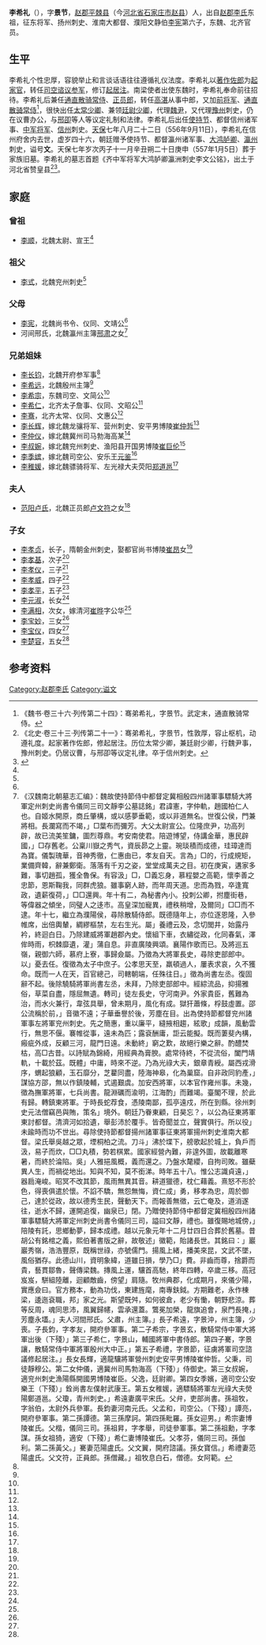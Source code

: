 '''李希礼'''（{{bd|511年||556年|9月11日 |}}），字'''景节'''，[[赵郡|赵郡]][[平棘县|平棘县]]（今[[河北省|河北省]][[石家庄市|石家庄市]][[赵县|赵县]]）人，出自[[赵郡李氏|赵郡李氏]]东祖，征东将军、扬州刺史、淮南大都督、濮阳文静伯[[李宪_(北魏)|李宪]]第六子，东魏、北齐官员。

==生平==
李希礼个性忠厚，容貌举止和言谈话语往往遵循礼仪法度。李希礼以[[著作佐郎|著作佐郎]]为[[起家官|起家官]]，转任[[司空谘议参军|司空谘议参军]]，修订[[起居注|起居注]]。南梁使者出使东魏时，李希礼奉命前往招待。李希礼后兼任[[通直散骑常侍|通直散骑常侍]]、[[正员郎|正员郎]]，转任[[高湛|高湛]]从事中郎，又加[[前将军|前将军]]、[[通直散骑常侍|通直散骑常侍]]<ref>《魏书·卷三十六·列传第二十四》：骞弟希礼，字景节。武定末，通直散骑常侍。</ref>，很快出任[[太常少卿|太常少卿]]、兼领[[廷尉少卿|廷尉少卿]]，代理[[魏尹|魏尹]]，又代理[[豫州|豫州]]刺史，仍在议曹办公，与[[邢卲|邢卲]]等人等议定礼制和法律。李希礼后出任[[使持节|使持节]]、都督信州诸军事、[[中军将军|中军将军]]、[[信州_(河南)|信州]]刺史。[[天保_(北齐)|天保]]七年八月二十二日（556年9月11日），李希礼在信州府舍内去世，虚岁四十六，朝廷赠予使持节、都督瀛州诸军事、[[大鸿胪卿|大鸿胪卿]]、[[瀛州|瀛州]]刺史，谥号'''文'''。天保七年岁次丙子十一月辛丑朔二十日庚申（557年1月5日）葬于家族旧墓。李希礼的墓志首题《齐中军将军大鸿胪卿瀛洲刺史李文公铭》，出土于河北省赞皇县<ref>《北史·卷三十三·列传第二十一》：骞弟希礼，字景节，性敦厚，容止枢机，动遵礼度。起家著作佐郎，修起居注。历位太常少卿，兼廷尉少卿，行魏尹事，豫州刺史。仍居议曹，与邢卲等议定礼律。卒于信州刺史。</ref><ref name=autogenerated1>{{Cite book | author = 中国文物研究所，河北省文物研究所编 | title = 《新中国出土墓志 河北 1 下》 | location =北京市 | publisher = 文物出版社  | date= 2004年12月  | pages =11-12 |ISBN =7-5010-1600-3| accessdate = 2017-01-22| url = | language= zh-hant| quote = }}</ref>。

==家庭==
===曾祖===
*[[李顺_(北魏)|李顺]]，北魏太尉、宣王<ref name=autogenerated1 />

===祖父===
*[[李式_(北魏)|李式]]，北魏兖州刺史<ref name=autogenerated1 />

===父母===
*[[李宪_(北魏)|李宪]]，北魏尚书令、仪同、文靖公<ref name=autogenerated1 />
*河间邢氏，北魏瀛州主簿[[邢肃|邢肃]]之女<ref name=autogenerated2>《汉魏南北朝墓志汇编》：魏故使持節侍中都督定冀相殷四州諸軍事驃騎大將軍定州刺史尚書令儀同三司文靜李公墓誌銘」君諱憲，字仲軌，趙國柏仁人也。自姬水開原，商丘肇構，或以感夢垂範，或以非道無名。世復公侯，門兼將相。長瀾寫而不竭，」□葉布而彌芳。大父太尉宣公。位隆庶尹，功高列辟，故已流美笙鏞，圖烈尊鼎。考安南使君。陪遊博望，侍講金華，惠民辟國，」□存舊老。公稟川嶽之秀气，資辰昴之上靈。琬琰積而成德，珪璋達而為寶。儀製瑰華，音神秀徹，仁惠由已，孝友自天。言為」□的，行成規矩，業備齊韓，辭兼鄭衛。落落有千刃之姿，堂堂成萬夫之目。初在庚寅，遘家多難，事切趙孤，獲全魯保。有容汲」□，□義忘身，慕程嬰之高範，懷李善之忠節，恩斯鞠我，同群虎狼。雖事窮人跡，而年周天道。忠而為戮，卒逢寬政，遺薪復荷，」□□還興。年十有二，為秘書內小。投刺公卿，拊塵街巷，等偉器之傾坐，同璧人之迻市。高皇深加寵異，禮秩稍增，及爾同」□□而不逮。年十七，繼立為濮陽侯，尋除散騎侍郎。既德隨年上，亦位逐恩隆，入參帷席，出倍輿輦，綢繆樞禁，左右生光。屬」養禮云及，念切閭井，始露丹衿，終迴白日。乃除建威將軍趙郡內史。懷組下車，衣繡從政，化同春氣，澤侔時雨，枳棘靡遺，灌」蒲自息。非直廣陵興頌。襄陽作歌而已。及將巡五嶺，親御六師，慕府上寮，事歸僉屬。乃徵為大將軍長史，尋除吏部郎中。以」憂去任。復徵為太子中庶子。公孝思天至，羸頓過人，屢表求哀，久不獲命。既而一人在天，百官總己，司轄朝端，任殊往日。」徵為尚書左丞。復固辭不起。後除驍騎將軍尚書左丞，未拜，乃除吏部郎中。經綜流品，抑揚雅俗，草菜自盡，隱屈無遺。轉司」徒左長史，守河南尹。外家貴臣，舊難為治，而水火兼行，韋弦具舉，曾未期月，風化有成。獄犴蕭條，桴鼓虛置。邵公流稱於前，」音徽不遠；子華垂譽於後，芳塵在目。出為使持節都督兖州諸軍事左將軍兖州刺史。先之簡惠，重以廉平，縫掖相趨，絃歌」成韻，風動雲行，無思不偃。褰帷從事，遠未為匹；露袞酬庸，詎云能擬。既而萋斐內構，瘢疵外成，反顧三河，龍門日遠。未動終」窮之歎，故絕行樂之辭。酌醴焚枯，高□古昔。以詩賦為錦綺，用經典為膏腴。處常待終，不從流俗，闔門靖軌，十載於茲。既體」中庸，時來不逆。乃為光祿大夫，銀章青綬。屬西戎滑序，蝟起狼顧，玉石靡分，芝藋同盡，陸海神皋，化為巢窟。自非政同豹產，」謀協方邵，無以作鎮陵輔，式遏艱虞。加安西將軍，以本官作雍州事。未幾，徵為撫軍將軍，七兵尚書。龍淵礪而渝明，江海酌」而難竭。臺閣不理，於此有歸。轉鎮東將軍。于時長蛇荐食，憑陵南鄙，孤亭遠戍，所在到縣。徐州刺史元法僧竊邑與賄，策名」境外。朝廷乃眷東顧，日昊忘？，以公為征東將軍東討都督。清濟河如拾遺，舉彭沛於覆手。皆奇聞並立，聲實俱行。所以役」未踰時而功不世出。尋除使持節都督揚州諸軍事征東將軍揚州刺史淮南大都督。梁氏舉吳越之眾，堙桐柏之流。刀斗」沸於堞下，艕歌起於城上，負戶而汲，易子而炊，□□丸積，勢若棋累。國家經營內難，非遑外圖，故載離寒暑，而終於淪陷。吳」人雅挹風概，義而還之。乃盤水氂纓，自拘司敗。雖蘗異人生，而禍從地出。知與不知，莫不銜涕。時年五十八。惟公志識貞遠，」器扃淹峻。昭冥不改其節，風雨無異其音。耕道獵德，枕仁藉義。熹怒不形於色，得喪俱遣於懷。不諂不驕，無怨無悔，資仁成」勇，移孝為忠，周於御己，達於從政，故以德秀生民，聲動天下。而報善無徵，云亡奄及，道消遂往，逝水不歸，運開追復，幽泉已」閉。乃贈使持節侍中都督定冀相殷四州諸軍事驃騎大將軍定州刺史尚書令儀同三司，謚曰文靜，禮也。雖復賜地城傍，」陪陵有託，思鄉動夢，歸本成禮。越以元象元年十二月廿四日合葬於舊墓。昔胡公有銘棺之義，熙伯著書版之辭，故敬述」徽範，貽諸長世。其銘曰：」巖巖秀嶺，浩浩豐原，既稱世祿，亦號儒門。揚風上緒，播美來昆，文武不墜，風俗猶存。此德山川，資明象緯，道雖日損，學乃□」費。非齒而尊，捨爵而貴，藝貫鄒魯，聲傳梁魏。摶風上運，驤首高馳，終年四轉，卒歲三移。高冠岌岌，駢組陸離，迴顧敵齒，傍望」肩隨。牧州典郡，化成期月，來儀少陽，實應僉曰。官方務本，動為功伐，東建旌麾，南專鈇鉞。方期難老，永作棟梁，逶迤袞職，邦」家之光。斯望既舛，如何彼倉，老少有慟，朝野悲涼。葬等反周，魂同思沛，風翼歸幰，雲承還蓋。鷩冕加榮，龍旗追會，泉門長掩，」芳塵永壒。」夫人河間邢氏。父肅，州主簿。」長子希遠，字景沖，州主簿，少喪。子長鈞，字孝友，開府參軍事。第二子希宗，字景玄，散騎常侍中軍大將軍出後（下殘）」第三子希仁，字景山，輔國將軍中書侍郎。第四子騫，字景讓，散騎常侍中軍將軍殷州大中正。」第五子希禮，字景節，征虜將軍司空諮議修起居注。」長女長輝，適龍驤將軍營州刺史安平男博陵崔仲哲。父秉，司徒靜穆公。第二女仲儀，適冀州司馬勃海高（下殘）」侍御史。第三女叔婉，適兖州刺史漁陽縣開國男博陵崔臣。父逸，廷尉卿。第四女季嬪，適司空公安樂王（下殘）」銓尚書左僕射武康王。第五女稚媛，適驃騎將軍左光祿大夫熒陽鄭道邕。父瓊，青州刺史。」希遠妻廣平宋氏。父弁，吏部尚書。孫祖牧，字翁伯，太尉外兵參軍。長鈞妻河南元氏。父孟和，司空公。（下殘）」譚亮，開府參軍事。第二孫譚德。第三孫摩訶。第四孫毗羅。孫女迎男。」希宗妻博陵崔氏。父楷，儀同三司。孫祖昇，字孝舉，司徒參軍事。第二孫祖勳，字孝謀。孫女祖猗，適安（下殘）」希仁妻博陵崔氏。父孝芬，儀同三司。孫伽利。第二孫黃父。」騫妻范陽盧氏。父文翼，開府諮議。孫女寶信。」希禮妻范陽盧氏。父文符，正員郎。孫僧藏。」祖牧息白石，僧德。女阿範。</ref>

===兄弟姐妹===
*[[李长钧|李长钧]]，北魏开府参军事<ref name=autogenerated2 />
*[[李希远|李希远]]，北魏殷州主簿<ref name=autogenerated2 />
*[[李希宗|李希宗]]，东魏司空、文简公<ref name=autogenerated2 />
*[[李希仁|李希仁]]，北齐太子詹事、仪同、文昭公<ref name=autogenerated2 />
*[[李骞|李骞]]，北齐太常、仪同、文惠公<ref name=autogenerated2 />
*[[李长辉|李长辉]]，嫁北魏龙骧将军、营州刺史、安平男博陵[[崔仲哲|崔仲哲]]<ref name=autogenerated2 />
*[[李仲仪|李仲仪]]，嫁北魏冀州司马勃海高某<ref name=autogenerated2 />
*[[李叔婉|李叔婉]]，嫁北魏兖州刺史、渔阳县开国男博陵[[崔巨伦|崔巨伦]]<ref name=autogenerated2 />
*[[李季嫔|李季嫔]]，嫁北魏司空公、安乐王[[元鉴_(安乐王)|元鉴]]<ref name=autogenerated2 />
*[[李稚媛|李稚媛]]，嫁北魏骠骑将军、左光禄大夫荧阳[[郑道邕|郑道邕]]<ref name=autogenerated2 />

===夫人===
*[[范阳卢氏|范阳卢氏]]，北魏正员郎[[卢文符|卢文符]]之女<ref name=autogenerated2 />

===子女===
*[[李元操|李孝贞]]，长子，隋朝金州刺史，娶都官尚书博陵[[崔昂|崔昂]]女<ref name=autogenerated1 />
*[[李孝基_(大理少卿)|李孝基]]，次子<ref name=autogenerated1 />
*[[李孝仪|李孝仪]]，三子<ref name=autogenerated1 />
*[[李孝威|李孝威]]，四子<ref name=autogenerated1 />
*[[李孝平|李孝平]]，五子<ref name=autogenerated1 />
*[[李元淑|李元淑]]，长女<ref name=autogenerated1 />
*[[李满相|李满相]]，次女，嫁清河[[崔晔|崔晔]]字公华<ref name=autogenerated1 />
*[[李宝妙|李宝妙]]，三女<ref name=autogenerated1 />
*[[李宝仪|李宝仪]]，四女<ref name=autogenerated1 />
*[[李楚容|李楚容]]，五女<ref name=autogenerated1 />
		
==参考资料==
{{reflist}}

[[Category:赵郡李氏|Category:赵郡李氏]]
[[Category:谥文|Category:谥文]]
